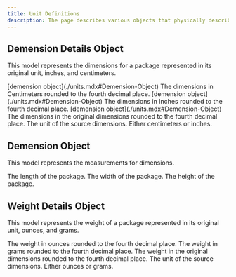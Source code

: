 ```yaml
---
title: Unit Definitions
description: The page describes various objects that physically describe a package.
---
```


Demension Details Object
---------------------------
This model represents the dimensions for a package represented in its original unit, inches, and centimeters.

<Reference>
  <Field name="dimensions_in_centimeters" nullable={false}>
    <Type>
      [demension object](./units.mdx#Demension-Object)
    </Type>
    <Description>
      The dimensions in Centimeters rounded to the fourth decimal place.
    </Description>
  </Field>

  <Field name="dimensions_in_inches" nullable={false}>
    <Type>
      [demension object](./units.mdx#Demension-Object)
    </Type>
    <Description>
      The dimensions in Inches rounded to the fourth decimal place.
    </Description>
  </Field>

  <Field name="source_dimensions" nullable={false}>
    <Type>
      [demension object](./units.mdx#Demension-Object)
    </Type>
    <Description>
      The dimensions in the original dimensions rounded to the fourth decimal place.
    </Description>
  </Field>

  <Field name="source_dimensions_unit" type="string" nullable={false}>
    <Description>
      The unit of the source dimensions. Either centimeters or inches.
    </Description>
  </Field>
</Reference>

Demension Object
--------------------------
This model represents the measurements for dimensions.

<Reference>
  <Field name="length" type="number" nullable={false}>
    <Description>
      The length of the package.
    </Description>
  </Field>

  <Field name="width" type="number" nullable={false}>
    <Description>
      The width of the package.
    </Description>
  </Field>

  <Field name="height" type="number" nullable={false}>
    <Description>
      The height of the package.
    </Description>
  </Field>

</Reference>

Weight Details Object
---------------------------
This model represents the weight of a package represented in its original unit, ounces, and grams.

<Reference>
  <Field name="weight_in_ounces" type="number" nullable={false}>
    <Description>
      The weight in ounces rounded to the fourth decimal place.
    </Description>
  </Field>

  <Field name="weight_in_grams" type="number" nullable={false}>
    <Description>
      The weight in grams rounded to the fourth decimal place.
    </Description>
  </Field>

  <Field name="source_weight" type="number" nullable={false}>
    <Description>
      The weight in the original dimensions rounded to the fourth decimal place.
    </Description>
  </Field>

  <Field name="source_weight_unit" type="string" nullable={false}>
    <Description>
      The unit of the source dimensions. Either ounces or grams.
    </Description>
  </Field>
</Reference>
